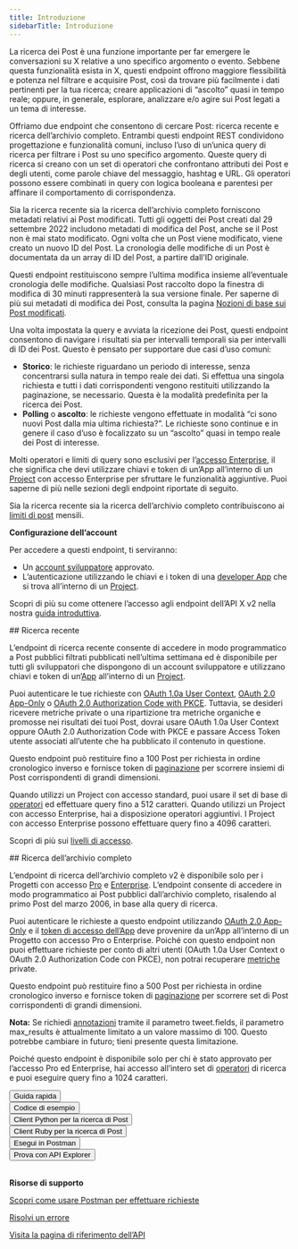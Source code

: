 ```yaml
---
title: Introduzione
sidebarTitle: Introduzione
---
```



La ricerca dei Post è una funzione importante per far emergere le conversazioni su X relative a uno specifico argomento o evento. Sebbene questa funzionalità esista in X, questi endpoint offrono maggiore flessibilità e potenza nel filtrare e acquisire Post, così da trovare più facilmente i dati pertinenti per la tua ricerca; creare applicazioni di “ascolto” quasi in tempo reale; oppure, in generale, esplorare, analizzare e/o agire sui Post legati a un tema di interesse. 

Offriamo due endpoint che consentono di cercare Post: ricerca recente e ricerca dell’archivio completo. Entrambi questi endpoint REST condividono progettazione e funzionalità comuni, incluso l’uso di un’unica query di ricerca per filtrare i Post su uno specifico argomento. Queste query di ricerca si creano con un set di operatori che confrontano attributi dei Post e degli utenti, come parole chiave del messaggio, hashtag e URL. Gli operatori possono essere combinati in query con logica booleana e parentesi per affinare il comportamento di corrispondenza. 

Sia la ricerca recente sia la ricerca dell’archivio completo forniscono metadati relativi ai Post modificati. Tutti gli oggetti dei Post creati dal 29 settembre 2022 includono metadati di modifica del Post, anche se il Post non è mai stato modificato. Ogni volta che un Post viene modificato, viene creato un nuovo ID del Post. La cronologia delle modifiche di un Post è documentata da un array di ID del Post, a partire dall’ID originale.

Questi endpoint restituiscono sempre l’ultima modifica insieme all’eventuale cronologia delle modifiche. Qualsiasi Post raccolto dopo la finestra di modifica di 30 minuti rappresenterà la sua versione finale. Per saperne di più sui metadati di modifica dei Post, consulta la pagina [Nozioni di base sui Post modificati](/it/x-api/fundamentals/edit-posts).

Una volta impostata la query e avviata la ricezione dei Post, questi endpoint consentono di navigare i risultati sia per intervalli temporali sia per intervalli di ID dei Post. Questo è pensato per supportare due casi d’uso comuni: 

- **Storico**: le richieste riguardano un periodo di interesse, senza concentrarsi sulla natura in tempo reale dei dati. Si effettua una singola richiesta e tutti i dati corrispondenti vengono restituiti utilizzando la paginazione, se necessario. Questa è la modalità predefinita per la ricerca dei Post.
- **Polling** o **ascolto**: le richieste vengono effettuate in modalità “ci sono nuovi Post dalla mia ultima richiesta?”. Le richieste sono continue e in genere il caso d’uso è focalizzato su un “ascolto” quasi in tempo reale dei Post di interesse.

Molti operatori e limiti di query sono esclusivi per l’[accesso Enterprise](/it/x-api/getting-started/about-x-api), il che significa che devi utilizzare chiavi e token di un’App all’interno di un [Project](/it/resources/fundamentals/projects) con accesso Enterprise per sfruttare le funzionalità aggiuntive. Puoi saperne di più nelle sezioni degli endpoint riportate di seguito.

Sia la ricerca recente sia la ricerca dell’archivio completo contribuiscono ai [limiti di post](/it/x-api/fundamentals/post-cap) mensili.

**Configurazione dell’account**

Per accedere a questi endpoint, ti serviranno:

- Un [account sviluppatore](https://developer.x.com/en/portal/petition/essential/basic-info) approvato.
- L’autenticazione utilizzando le chiavi e i token di una [developer App](/it/resources/fundamentals/developer-apps) che si trova all’interno di un [Project](/it/resources/fundamentals/projects). 

Scopri di più su come ottenere l’accesso agli endpoint dell’API X v2 nella nostra [guida introduttiva](/it/x-api/getting-started/getting-access).

<div id="recent-search">
  ## Ricerca recente
</div>

L’endpoint di ricerca recente consente di accedere in modo programmatico a Post pubblici filtrati pubblicati nell’ultima settimana ed è disponibile per tutti gli sviluppatori che dispongono di un account sviluppatore e utilizzano chiavi e token di un’[App](/it/resources/fundamentals/developer-apps) all’interno di un [Project](/it/resources/fundamentals/projects).

Puoi autenticare le tue richieste con [OAuth 1.0a User Context](/it/resources/fundamentals/authentication), [OAuth 2.0 App-Only](/it/resources/fundamentals/authentication#app-only-authentication-and-oauth-2-0-bearer-token) o [OAuth 2.0 Authorization Code with PKCE](it/resources/fundamentals/authentication#oauth-2-0-authorization-code-flow-with-pkce-2). Tuttavia, se desideri ricevere metriche private o una ripartizione tra metriche organiche e promosse nei risultati dei tuoi Post, dovrai usare OAuth 1.0a User Context oppure OAuth 2.0 Authorization Code with PKCE e passare Access Token utente associati all’utente che ha pubblicato il contenuto in questione.

Questo endpoint può restituire fino a 100 Post per richiesta in ordine cronologico inverso e fornisce token di [paginazione](/it/x-api/posts/search/integrate/paginate) per scorrere insiemi di Post corrispondenti di grandi dimensioni.

Quando utilizzi un Project con accesso standard, puoi usare il set di base di [operatori](/it/x-api/posts/search/integrate/build-a-query) ed effettuare query fino a 512 caratteri. Quando utilizzi un Project con accesso Enterprise, hai a disposizione operatori aggiuntivi. I Project con accesso Enterprise possono effettuare query fino a 4096 caratteri.

Scopri di più sui [livelli di accesso](/it/x-api/getting-started/about-x-api).

<div id="full-archive-search">
  ## Ricerca dell’archivio completo
</div>

L’endpoint di ricerca dell’archivio completo v2 è disponibile solo per i Progetti con accesso [Pro](/it/x-api/getting-started/about-x-api "Pro") e [Enterprise](/it/x-api/getting-started/about-x-api). L’endpoint consente di accedere in modo programmatico ai Post pubblici dall’archivio completo, risalendo al primo Post del marzo 2006, in base alla query di ricerca.

Puoi autenticare le richieste a questo endpoint utilizzando [OAuth 2.0 App-Only](/it/resources/fundamentals/authentication#app-only-authentication-and-oauth-2-0-bearer-token) e il [token di accesso dell’App](/it/resources/fundamentals/authentication#using-and-generating-an-app-only-bearer-token) deve provenire da un’App all’interno di un Progetto con accesso Pro o Enterprise. Poiché con questo endpoint non puoi effettuare richieste per conto di altri utenti (OAuth 1.0a User Context o OAuth 2.0 Authorization Code con PKCE), non potrai recuperare [metriche](/it/x-api/fundamentals/metrics) private.

Questo endpoint può restituire fino a 500 Post per richiesta in ordine cronologico inverso e fornisce token di [paginazione](/it/x-api/posts/search/integrate/paginate) per scorrere set di Post corrispondenti di grandi dimensioni.

**Nota:** Se richiedi [annotazioni](/it/x-api/fundamentals/post-annotations) tramite il parametro tweet.fields, il parametro max\_results è attualmente limitato a un valore massimo di 100. Questo potrebbe cambiare in futuro; tieni presente questa limitazione.

Poiché questo endpoint è disponibile solo per chi è stato approvato per l’accesso Pro ed Enterprise, hai accesso all’intero set di [operatori](/it/x-api/posts/search/integrate/build-a-query) di ricerca e puoi eseguire query fino a 1024 caratteri.

<Button href="/it/x-api/posts/search/quickstart/full-archive-search">
  Guida rapida
</Button>

<br />

<Button href="https://github.com/xdevplatform/Twitter-API-v2-sample-code">
  Codice di esempio
</Button>

<br />

<Button href="https://github.com/xdevplatform/search-tweets-python">
  Client Python per la ricerca di Post
</Button>

<br />

<Button href="https://github.com/xdevplatform/search-tweets-ruby">
  Client Ruby per la ricerca di Post
</Button>

<br />

<Button href="https://app.getpostman.com/run-collection/9956214-784efcda-ed4c-4491-a4c0-a26470a67400">
  Esegui in Postman
</Button>

<br />

<Button href="https://developer.x.com/apitools/api?endpoint=/2/tweets/search/recent&method=get">
  Prova con API Explorer
</Button>

<br />

<br />

**Risorse di supporto**

[Scopri come usare Postman per effettuare richieste](/it/tutorials/postman-getting-started)

[Risolvi un errore](https://developer.x.com/en/support/x-api)

[Visita la pagina di riferimento dell’API](/it/x-api/posts/recent-search)